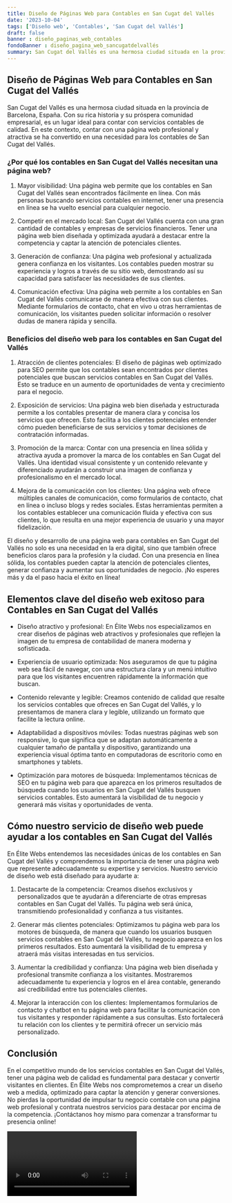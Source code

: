 ```yaml
---
title: Diseño de Páginas Web para Contables en San Cugat del Vallés
date: '2023-10-04'
tags: ['Diseño web', 'Contables', 'San Cugat del Vallés']
draft: false
banner : diseño_paginas_web_contables
fondoBanner : diseño_pagina_web_sancugatdelvallés
summary: San Cugat del Vallés es una hermosa ciudad situada en la provincia de Barcelona, España. Con su rica historia y su próspera comunidad empresarial, es un lugar ideal para contar con servicios contables de calidad. En este contexto, contar con una página web profesional y atractiva se ha convertido en una necesidad para los contables de San Cugat del Vallés.
---
```


## Diseño de Páginas Web para Contables en San Cugat del Vallés

San Cugat del Vallés es una hermosa ciudad situada en la provincia de Barcelona, España. Con su rica historia y su próspera comunidad empresarial, es un lugar ideal para contar con servicios contables de calidad. En este contexto, contar con una página web profesional y atractiva se ha convertido en una necesidad para los contables de San Cugat del Vallés.

### ¿Por qué los contables en San Cugat del Vallés necesitan una página web?

1. Mayor visibilidad: Una página web permite que los contables en San Cugat del Vallés sean encontrados fácilmente en línea. Con más personas buscando servicios contables en internet, tener una presencia en línea se ha vuelto esencial para cualquier negocio.

2. Competir en el mercado local: San Cugat del Vallés cuenta con una gran cantidad de contables y empresas de servicios financieros. Tener una página web bien diseñada y optimizada ayudará a destacar entre la competencia y captar la atención de potenciales clientes.

3. Generación de confianza: Una página web profesional y actualizada genera confianza en los visitantes. Los contables pueden mostrar su experiencia y logros a través de su sitio web, demostrando así su capacidad para satisfacer las necesidades de sus clientes.

4. Comunicación efectiva: Una página web permite a los contables en San Cugat del Vallés comunicarse de manera efectiva con sus clientes. Mediante formularios de contacto, chat en vivo u otras herramientas de comunicación, los visitantes pueden solicitar información o resolver dudas de manera rápida y sencilla.

### Beneficios del diseño web para los contables en San Cugat del Vallés

1. Atracción de clientes potenciales: El diseño de páginas web optimizado para SEO permite que los contables sean encontrados por clientes potenciales que buscan servicios contables en San Cugat del Vallés. Esto se traduce en un aumento de oportunidades de venta y crecimiento para el negocio.

2. Exposición de servicios: Una página web bien diseñada y estructurada permite a los contables presentar de manera clara y concisa los servicios que ofrecen. Esto facilita a los clientes potenciales entender cómo pueden beneficiarse de sus servicios y tomar decisiones de contratación informadas.

3. Promoción de la marca: Contar con una presencia en línea sólida y atractiva ayuda a promover la marca de los contables en San Cugat del Vallés. Una identidad visual consistente y un contenido relevante y diferenciado ayudarán a construir una imagen de confianza y profesionalismo en el mercado local.

4. Mejora de la comunicación con los clientes: Una página web ofrece múltiples canales de comunicación, como formularios de contacto, chat en línea o incluso blogs y redes sociales. Estas herramientas permiten a los contables establecer una comunicación fluida y efectiva con sus clientes, lo que resulta en una mejor experiencia de usuario y una mayor fidelización.

El diseño y desarrollo de una página web para contables en San Cugat del Vallés no solo es una necesidad en la era digital, sino que también ofrece beneficios claros para la profesión y la ciudad. Con una presencia en línea sólida, los contables pueden captar la atención de potenciales clientes, generar confianza y aumentar sus oportunidades de negocio. ¡No esperes más y da el paso hacia el éxito en línea!

<GifSeo />

<Cta />

## Elementos clave del diseño web exitoso para Contables en San Cugat del Vallés

- Diseño atractivo y profesional: En Élite Webs nos especializamos en crear diseños de páginas web atractivos y profesionales que reflejen la imagen de tu empresa de contabilidad de manera moderna y sofisticada.

- Experiencia de usuario optimizada: Nos aseguramos de que tu página web sea fácil de navegar, con una estructura clara y un menú intuitivo para que los visitantes encuentren rápidamente la información que buscan.

- Contenido relevante y legible: Creamos contenido de calidad que resalte los servicios contables que ofreces en San Cugat del Vallés, y lo presentamos de manera clara y legible, utilizando un formato que facilite la lectura online.

- Adaptabilidad a dispositivos móviles: Todas nuestras páginas web son responsive, lo que significa que se adaptan automáticamente a cualquier tamaño de pantalla y dispositivo, garantizando una experiencia visual óptima tanto en computadoras de escritorio como en smartphones y tablets.

- Optimización para motores de búsqueda: Implementamos técnicas de SEO en tu página web para que aparezca en los primeros resultados de búsqueda cuando los usuarios en San Cugat del Vallés busquen servicios contables. Esto aumentará la visibilidad de tu negocio y generará más visitas y oportunidades de venta. 

## Cómo nuestro servicio de diseño web puede ayudar a los contables en San Cugat del Vallés

En Élite Webs entendemos las necesidades únicas de los contables en San Cugat del Vallés y comprendemos la importancia de tener una página web que represente adecuadamente su expertise y servicios. Nuestro servicio de diseño web está diseñado para ayudarte a:

1. Destacarte de la competencia: Creamos diseños exclusivos y personalizados que te ayudarán a diferenciarte de otras empresas contables en San Cugat del Vallés. Tu página web será única, transmitiendo profesionalidad y confianza a tus visitantes.

2. Generar más clientes potenciales: Optimizamos tu página web para los motores de búsqueda, de manera que cuando los usuarios busquen servicios contables en San Cugat del Vallés, tu negocio aparezca en los primeros resultados. Esto aumentará la visibilidad de tu empresa y atraerá más visitas interesadas en tus servicios.

3. Aumentar la credibilidad y confianza: Una página web bien diseñada y profesional transmite confianza a los visitantes. Mostraremos adecuadamente tu experiencia y logros en el área contable, generando así credibilidad entre tus potenciales clientes.

4. Mejorar la interacción con los clientes: Implementamos formularios de contacto y chatbot en tu página web para facilitar la comunicación con tus visitantes y responder rápidamente a sus consultas. Esto fortalecerá tu relación con los clientes y te permitirá ofrecer un servicio más personalizado.

## Conclusión

En el competitivo mundo de los servicios contables en San Cugat del Vallés, tener una página web de calidad es fundamental para destacar y convertir visitantes en clientes. En Élite Webs nos comprometemos a crear un diseño web a medida, optimizado para captar la atención y generar conversiones. No pierdas la oportunidad de impulsar tu negocio contable con una página web profesional y contrata nuestros servicios para destacar por encima de la competencia. ¡Contáctanos hoy mismo para comenzar a transformar tu presencia online!

<Video />

<CtaBot job='Contables' city='San Cugat del Vallés'/>

<Gmaps query='San Cugat del Vallés+españa+maps' />